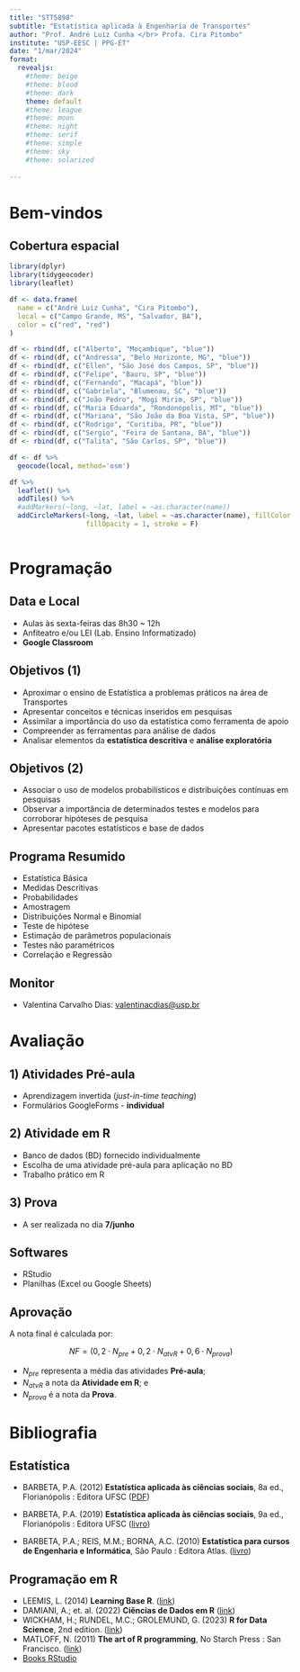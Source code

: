 ```yaml
---
title: "STT5898"
subtitle: "Estatística aplicada à Engenharia de Transportes"
author: "Prof. André Luiz Cunha </br> Profa. Cira Pitombo"
institute: "USP-EESC | PPG-ET"
date: "1/mar/2024"
format: 
  revealjs:
    #theme: beige
    #theme: blood
    #theme: dark
    theme: default
    #theme: league
    #theme: moon
    #theme: night
    #theme: serif
    #theme: simple
    #theme: sky
    #theme: solarized
  
---
```

# Bem-vindos

## Cobertura espacial

```r
library(dplyr)
library(tidygeocoder)
library(leaflet)

df <- data.frame(
  name = c("André Luiz Cunha", "Cira Pitombo"),
  local = c("Campo Grande, MS", "Salvador, BA"),
  color = c("red", "red")
)

df <- rbind(df, c("Alberto", "Moçambique", "blue"))
df <- rbind(df, c("Andressa", "Belo Horizonte, MG", "blue"))
df <- rbind(df, c("Ellen", "São José dos Campos, SP", "blue"))
df <- rbind(df, c("Felipe", "Bauru, SP", "blue"))
df <- rbind(df, c("Fernando", "Macapá", "blue"))
df <- rbind(df, c("Gabriela", "Blumenau, SC", "blue"))
df <- rbind(df, c("João Pedro", "Mogi Mirim, SP", "blue"))
df <- rbind(df, c("Maria Eduarda", "Rondonópolis, MT", "blue"))
df <- rbind(df, c("Mariana", "São João da Boa Vista, SP", "blue"))
df <- rbind(df, c("Rodrigo", "Curitiba, PR", "blue"))
df <- rbind(df, c("Sergio", "Feira de Santana, BA", "blue"))
df <- rbind(df, c("Talita", "São Carlos, SP", "blue"))

df <- df %>% 
  geocode(local, method='osm')

df %>% 
  leaflet() %>%
  addTiles() %>% 
  #addMarkers(~long, ~lat, label = ~as.character(name))
  addCircleMarkers(~long, ~lat, label = ~as.character(name), fillColor = ~color, 
                   fillOpacity = 1, stroke = F)
  
```


# Programação

## Data e Local

- Aulas às sexta-feiras das 8h30 ~ 12h
- Anfiteatro e/ou LEI (Lab. Ensino Informatizado)
- **Google Classroom**

## Objetivos (1)

- Aproximar o ensino de Estatística a problemas práticos na área de Transportes
- Apresentar conceitos e técnicas inseridos em pesquisas
- Assimilar a importância do uso da estatística como ferramenta de apoio
- Compreender as ferramentas para análise de dados
- Analisar elementos da **estatística descritiva** e **análise exploratória**

## Objetivos (2)

- Associar o uso de modelos probabilísticos e distribuições contínuas em pesquisas
- Observar a importância de determinados testes e modelos para corroborar hipóteses de pesquisa
- Apresentar pacotes estatísticos e base de dados


## Programa Resumido

- Estatística Básica
- Medidas Descritivas
- Probabilidades
- Amostragem
- Distribuições Normal e Binomial
- Teste de hipótese
- Estimação de parâmetros populacionais
- Testes não paramétricos
- Correlação e Regressão


## Monitor

- Valentina Carvalho Dias: <valentinacdias@usp.br>


# Avaliação

## 1) Atividades Pré-aula
- Aprendizagem invertida (*just-in-time teaching*)
- Formulários GoogleForms - **individual**


## 2) Atividade em R
- Banco de dados (BD) fornecido individualmente
- Escolha de uma atividade pré-aula para aplicação no BD
- Trabalho prático em R

## 3) Prova
- A ser realizada no dia **7/junho**

## Softwares
- RStudio
- Planilhas (Excel ou Google Sheets)

## Aprovação

A nota final é calculada por:

$$NF = (0,2 \cdot N_{pre} + 0,2 \cdot N_{atvR} + 0,6 \cdot N_{prova})$$

- $N_{pre}$ representa a média das atividades **Pré-aula**; 
- $N_{atvR}$ a nota da **Atividade em R**; e 
- $N_{prova}$ é a nota da **Prova**.


# Bibliografia

## Estatística

- BARBETA, P.A. (2012) **Estatística aplicada às ciências sociais**, 8a ed., Florianópolis : Editora UFSC ([PDF](https://edisciplinas.usp.br/pluginfile.php/7652636/mod_resource/content/1/Barbetta%20-%20Estat%C3%ADstica%20aplicada%20%C3%A0s%20ci%C3%AAncias%20sociais%20%282010%29.pdf))

- BARBETA, P.A. (2019) **Estatística aplicada às ciências sociais**, 9a ed., Florianópolis : Editora UFSC ([livro](https://livraria.ufsc.br/produto/712/estatistica-aplicada-as-ciencias-sociais-9-ed--3-reimpr-))

- BARBETA, P.A.; REIS, M.M.; BORNA, A.C. (2010) **Estatística para cursos de Engenharia e Informática**, São Paulo : Editora Atlas. ([livro](https://www.amazon.com.br/Estat%C3%ADstica-Para-Cursos-Engenharia-Inform%C3%A1tica/dp/8522459940/ref=sr_1_2?dib=eyJ2IjoiMSJ9.kPGM48TyhbR8B7JRbXdnXDT3zijwxNPqrUNz1pXZYjnVhTba9NjcszLrQCoJmM2d.sOvtfF8Hw8oE04mV4dPiqBJ9yMApP-R0U9iJObMN8Wk&dib_tag=se&qid=1709263092&refinements=p_27%3APedro+Alberto+Barbetta&s=books&sr=1-2&text=Pedro+Alberto+Barbetta&ufe=app_do%3Aamzn1.fos.6a09f7ec-d911-4889-ad70-de8dd83c8a74))

## Programação em R

- LEEMIS, L. (2014) **Learning Base R**. ([link](https://www.math.wm.edu/~leemis/Rcode/))
- DAMIANI, A.; et. al. (2022) **Ciências de Dados em R** ([link](https://livro.curso-r.com/index.html))
- WICKHAM, H.; RUNDEL, M.C.; GROLEMUND, G. (2023) **R for Data Science**, 2nd edition. ([link](https://r4ds.hadley.nz/))
- MATLOFF, N. (2011) **The art of R programming**, No Starch Press : San Francisco. ([link](https://diytranscriptomics.com/Reading/files/The%20Art%20of%20R%20Programming.pdf))
- [Books RStudio](https://www.rstudio.com/resources/books/?authuser=0)

